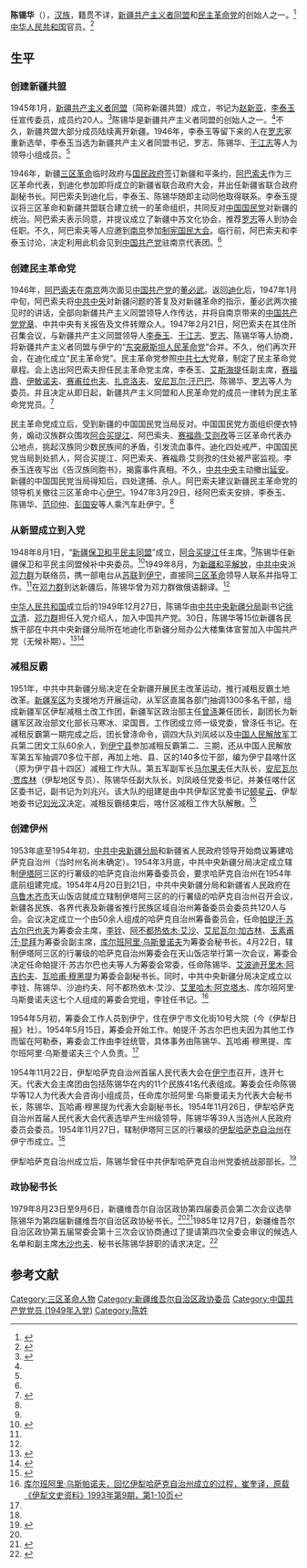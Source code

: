 '''陈锡华'''（{{bd|1919年|||}}），[[汉族|汉族]]，籍贯不详，[[新疆共产主义者同盟|新疆共产主义者同盟]]和[[民主革命党_(新疆)|民主革命党]]的创始人之一。<ref name=shen>{{Cite web |url=http://www.gmw.cn/xueshu/2012-12/20/content_6085240_2.htm |title=沈志华：苏联意图分裂中国的伊宁事变，光明网，2012-12-20 |accessdate=2015-03-11 |archive-date=2015-04-03 |archive-url=https://web.archive.org/web/20150403001651/http://www.gmw.cn/xueshu/2012-12/20/content_6085240_2.htm |dead-url=no }}</ref>[[中华人民共和国|中华人民共和国]]官员。<ref name=xhw>{{Cite web |url=http://www.xj.xinhuanet.com/2005-10/18/content_5374921.htm |title=新疆各族干部群众欢庆神六飞行圆满成功，新华网，2005-10-18 |access-date=2015-03-11 |archive-date=2015-04-02 |archive-url=https://web.archive.org/web/20150402094750/http://www.xj.xinhuanet.com/2005-10/18/content_5374921.htm |dead-url=no }}</ref>

==生平==
===创建新疆共盟===
1945年1月，[[新疆共产主义者同盟|新疆共产主义者同盟]]（简称新疆共盟）成立，书记为[[赵新亚|赵新亚]]，[[李泰玉|李泰玉]]任宣传委员，成员约20人。<ref name=xjzkw>{{Cite web |url=http://www.xjass.com/ls/content/2009-11/17/content_117906.htm |title=李泰玉和新疆『战斗社』，新疆智库网，2009-11-17 |access-date=2015-03-11 |archive-date=2014-05-06 |archive-url=https://web.archive.org/web/20140506113740/http://www.xjass.com/ls/content/2009-11/17/content_117906.htm |dead-url=no }}</ref>陈锡华是新疆共产主义者同盟的创始人之一。<ref name=shen/>不久，新疆共盟大部分成员陆续离开新疆。1946年，李泰玉等留下来的人在[[罗志|罗志]]家重新选举，李泰玉当选为新疆共产主义者同盟书记，罗志、陈锡华、[[于江志|于江志]]等人为领导小组成员。<ref name=xjzkw/>

1946年，新疆[[三区革命|三区革命]]临时政府与[[国民政府|国民政府]]签订新疆和平条约，[[阿不都克里木·阿巴索夫|阿巴索夫]]作为三区革命代表，到迪化参加即将成立的新疆省联合政府大会，并出任新疆省联合政府副秘书长。阿巴索夫到迪化后，李泰玉、陈锡华随即主动同他取得联系。李泰玉提议将三区革命和新疆共盟联合建立统一的革命组织，共同反对[[中国国民党|中国国民党]]对新疆的统治。阿巴索夫表示同意，并提议成立了新疆中苏文化协会，推荐[[罗志|罗志]]等人到协会任职。不久，阿巴索夫等人应邀到[[南京|南京]]参加[[制宪国民大会|制宪国民大会]]。临行前，阿巴索夫和李泰玉讨论，决定利用此机会见到[[中国共产党|中国共产党]]驻南京代表团。<ref name=xjzkw/>

===创建民主革命党===
1946年，[[阿不都克里木·阿巴索夫|阿巴索夫]]在[[南京|南京]]两次面见[[中国共产党|中国共产党]]的[[董必武|董必武]]。返回[[迪化|迪化]]后，1947年1月中旬，阿巴索夫将[[中共中央|中共中央]]对新疆问题的答复及对新疆革命的指示，董必武两次接见时的讲话，全部向新疆共产主义同盟领导人作传达，并将自南京带来的[[中国共产党党章|中国共产党党章]]、中共中央有关报告及文件转赠众人。1947年2月21日，阿巴索夫在其住所召集会议，与新疆共产主义同盟领导人[[李泰玉|李泰玉]]、[[于江志|于江志]]、[[罗志|罗志]]、陈锡华等人协商，将新疆共产主义者同盟与伊宁的“[[东突厥斯坦人民革命党|东突厥斯坦人民革命党]]”合并。不久，他们再次开会，在迪化成立“民主革命党”。民主革命党参照[[中共七大|中共七大]]党章，制定了民主革命党章程。会上选出阿巴索夫担任民主革命党主席，李泰玉、[[艾斯海提·伊斯哈科夫|艾斯海提]]任副主席，[[赛福鼎|赛福鼎]]、[[买买提伊敏·伊敏诺夫|伊敏诺夫]]、[[赛都拉·赛甫拉也夫|赛甫拉也夫]]、[[阿不都拉·扎克洛夫|扎克洛夫]]、[[安尼瓦尔·汗巴巴|安尼瓦尔·汗巴巴]]、陈锡华、[[罗志|罗志]]等人为委员。并且决定从即日起，新疆共产主义同盟和人民革命党的成员一律转为民主革命党党员。<ref name=zgjw>{{Cite web |url=http://www.81.cn/yljnt/2014-01/20/content_5741841.htm |title=阿布都克里木·阿巴索夫，中国军网，2014-01-20 |accessdate=2015-03-11 |archive-date=2015-04-02 |archive-url=https://web.archive.org/web/20150402111153/http://www.81.cn/yljnt/2014-01/20/content_5741841.htm |dead-url=no }}</ref>

民主革命党成立后，受到新疆的中国国民党当局反对。中国国民党方面组织便衣特务，煽动汉族群众围攻[[阿合买提江·哈斯木|阿合买提江]]、阿巴索夫、[[赛福鼎·艾则孜|赛福鼎·艾则孜]]等三区革命代表办公地点，挑起汉族同少数民族间的矛盾，引发流血事件。迪化四处戒严，中国国民党当局到处抓人，阿合买提江、阿巴索夫、赛福鼎·艾则孜的住处被严密监视。李泰玉连夜写出《告汉族同胞书》，揭露事件真相。不久，[[中共中央|中共中央]]主动撤出[[延安|延安]]。新疆的中国国民党当局得知后，四处逮捕、杀人。阿巴索夫建议新疆民主革命党的领导机关撤往三区革命中心[[伊宁|伊宁]]。1947年3月29日，经阿巴索夫安排，李泰玉、陈锡华、[[范印仲|范印仲]]、[[彭国安|彭国安]]等人乘汽车赴伊宁。<ref name=xjzkw/>

===从新盟成立到入党===
1948年8月1日，“[[新疆保卫和平民主同盟|新疆保卫和平民主同盟]]”成立，[[阿合买提江·哈斯木|阿合买提江]]任主席。<ref name=zgjw/>陈锡华任新疆保卫和平民主同盟候补中央委员。<ref name=ningju>{{Cite web |url=http://www.cnr.cn/wq/80/index6-007.htm |title=第四集：凝聚力量 （上篇），中央人民广播电台，于2015-03-11查阅 |accessdate=2015-03-11 |archive-date=2015-09-23 |archive-url=https://web.archive.org/web/20150923222419/http://www.cnr.cn/wq/80/index6-007.htm |dead-url=no }}</ref>1949年8月，为[[新疆和平解放|新疆和平解放]]，[[中共中央|中共中央]]派[[邓力群|邓力群]]为联络员，携一部电台从[[苏联|苏联]]到[[伊宁|伊宁]]，直接同[[三区革命|三区革命]]领导人联系并指导工作。<ref name=zgjw/>在[[邓力群|邓力群]]到达新疆后，陈锡华曾为邓力群做俄语翻译。<ref name=shen/>

[[中华人民共和国|中华人民共和国]]成立后的1949年12月27日，陈锡华由[[中共中央新疆分局|中共中央新疆分局]]副书记[[徐立清|徐立清]]、[[邓力群|邓力群]]担任入党介绍人，加入中国共产党。30日，陈锡华等15位新疆各民族干部在中共中央新疆分局所在地迪化市新疆分局办公大楼集体宣誓加入中国共产党（无候补期）。<ref>{{Cite web |url=http://www.hybsl.cn/zt/smnhy/ssssss1/2014-03-28/45521.html |title=胡德平，张治中先生谈新疆，胡耀邦史料信息网，2014-03-28 |accessdate=2015-03-11 |archive-date=2015-09-24 |archive-url=https://web.archive.org/web/20150924032029/http://www.hybsl.cn/zt/smnhy/ssssss1/2014-03-28/45521.html |dead-url=no }}</ref><ref name=tsw>{{Cite web |url=http://news.ts.cn/content/2014-01/10/content_9182217.htm |title=人民公仆 行为典范，天山网，2014-01-10 |access-date=2015-03-11 |archive-date=2016-03-04 |archive-url=https://web.archive.org/web/20160304095223/http://news.ts.cn/content/2014-01/10/content_9182217.htm |dead-url=no }}</ref>

===减租反霸===
1951年，中共中共新疆分局决定在全新疆开展民主改革运动，推行减租反霸土地改革。[[新疆军区|新疆军区]]为支援地方开展运动，从军区直属各部门抽调1300多名干部，组成新疆军区伊犁减租土改工作团，新疆军区政治部主任[[曾涤|曾涤]]兼任团长，副团长为新疆军区政治部文化部长马寒冰、梁国晋。工作团成立师一级党委，曾涤任书记。在减租反霸第一期完成之后，团长曾涤命令，调四大队刘凤岐以及[[中国人民解放军|中国人民解放军]]工兵第二团文工队60余人，到[[伊宁县|伊宁县]]参加减租反霸第二、三期，还从中国人民解放军第五军抽调70多位干部，再加上地、县、区的140多位干部，编为伊宁县喀什区（原为伊宁县十四区）减租工作大队。第五军副军长[[马尔果夫·伊斯哈科夫|马尔果夫]]任大队长，[[安尼瓦尔·贾库林|安尼瓦尔·贾库林]]（伊犁地区专员）、陈锡华任副大队长，刘凤岐任党委书记，并兼任喀什区区委书记，副书记为刘兆兴。该大队的组建是由中共伊犁区党委书记[[顿星云|顿星云]]、伊犁地委书记[[刘光汉|刘光汉]]决定。减租反霸结束后，喀什区减租工作大队解散。<ref>{{Cite web |url=http://dfz.xjyl.gov.cn/info/1021/1084.htm |title=刘凤岐，对伊犁地区减租土改工作的回顾，伊犁文史资料1995年第11辑 |access-date=2015-03-11 |archive-date=2015-04-03 |archive-url=https://web.archive.org/web/20150403011733/http://dfz.xjyl.gov.cn/info/1021/1084.htm |dead-url=no }}</ref>

===创建伊州===
1953年底至1954年初，[[中共中央新疆分局|中共中央新疆分局]]和新疆省人民政府领导开始商议筹建哈萨克自治州（当时州名尚未确定）。1954年3月底，中共中央新疆分局决定成立辖制[[伊犁|伊]][[塔城|塔]][[阿勒泰|阿]]三区的行署级的哈萨克自治州筹备委员会，要求哈萨克自治州在1954年底前组建完成。1954年4月20日到21日，中共中央新疆分局和新疆省人民政府在[[乌鲁木齐市|乌鲁木齐市]]天山饭店就成立辖制伊塔阿三区的的行署级的哈萨克自治州召开会议，新疆各民族、各界代表及新疆省推行民族区域自治州筹备委员会委员共120人与会。会议决定成立一个由50余人组成的哈萨克自治州筹备委员会，任命[[帕提汗·苏古尔巴也夫|帕提汗·苏古尔巴也夫]]为筹委会主席，[[李铨_(新疆官员)|李铨]]、[[阿不都热依木·艾沙|阿不都热依木·艾沙]]、[[安尼瓦尔·贾库林|艾尼瓦尔·加古林]]、[[玉素甫汗·昆拜|玉素甫汗·昆拜]]为筹委会副主席，[[库尔班阿里·乌斯曼诺夫|库尔班阿里·乌斯曼诺夫]]为筹委会秘书长。4月22日，辖制伊塔阿三区的行署级的哈萨克自治州筹委会在天山饭店举行第一次会议，筹委会决定任命帕提汗·苏古尔巴也夫等人为筹委会常委，任命陈锡华、[[艾波迪开里木·阿吉约夫|艾波迪开里木·阿吉约夫]]、[[瓦哈甫·穆黑提|瓦哈甫·穆黑提]]为筹委会副秘书长。同时，中共中央新疆分局决定成立以李铨、陈锡华、沙迪约夫、阿不都热依木·艾沙、[[艾里哈木·阿克塔木|艾里哈木·阿克塔木]]、库尔班阿里·乌斯曼诺夫这七个人组成的筹委会党组，李铨任书记。<ref name=ku>[http://www.yili.gov.cn/Article/ShowArticle.aspx?ArticleID=8333 库尔班阿里·乌斯帕诺夫，回忆伊犁哈萨克自治州成立的过程，崔奎译，原载《伊犁文史资料》1993年第9期，第1-10页]{{dead link|date=2018年5月 |bot=InternetArchiveBot |fix-attempted=yes }}</ref>

1954年5月初，筹委会工作人员到伊宁，住在伊宁市文化街10号大院（今《伊犁日报》社）。1954年5月15日，筹委会开始工作。帕提汗·苏古尔巴也夫因为其他工作而留在阿勒泰，筹委会工作由李铨统管，具体事务由陈锡华、瓦哈甫·穆黑提、库尔班阿里·乌斯曼诺夫三个人负责。<ref name=ku/>

1954年11月22日，伊犁哈萨克自治州首届人民代表大会在[[伊宁市|伊宁市]]召开，连开七天。代表大会主席团由包括陈锡华在内的11个民族41名代表组成。筹委会任命陈锡华等12人为代表大会咨询小组成员，任命库尔班阿里·乌斯曼诺夫为代表大会秘书长，陈锡华、瓦哈甫·穆黑提为代表大会副秘书长。1954年11月26日，伊犁哈萨克自治州首届人民代表大会代表选举产生州级领导，陈锡华等39人当选州人民政府委员会委员。1954年11月27日，辖制伊塔阿三区的行署级的[[伊犁哈萨克自治州|伊犁哈萨克自治州]]在伊宁市成立。<ref name=ku/>

伊犁哈萨克自治州成立后，陈锡华曾任中共伊犁哈萨克自治州党委统战部部长。<ref>{{Cite web |url=http://www.usc.cuhk.edu.hk/PaperCollection/Details.aspx?id=2660 |title=李丹慧，新疆苏联侨民问题的历史考察(1945—1965)，历史研究2003年第3期 |accessdate=2015-03-11 |archive-date=2016-03-04 |archive-url=https://web.archive.org/web/20160304214553/http://www.usc.cuhk.edu.hk/PaperCollection/Details.aspx?id=2660 |dead-url=no }}</ref>

===政协秘书长===
1979年8月23日至9月6日，新疆维吾尔自治区政协第四届委员会第二次会议选举陈锡华为第四届新疆维吾尔自治区政协秘书长。<ref name=ningju/><ref>{{Cite web |url=http://www.xjzx.gov.cn/xjzx/zx60zn/zxdsj/2011/25913.htm |title=1979年，中国人民政治协商会议新疆维吾尔自治区委员会，2011-04-26 |access-date=2015-03-11 |archive-date=2015-04-02 |archive-url=https://web.archive.org/web/20150402122237/http://www.xjzx.gov.cn/xjzx/zx60zn/zxdsj/2011/25913.htm |dead-url=no }}</ref>1985年12月7日，新疆维吾尔自治区政协第五届常委会第十三次会议协商通过了提请第四次全委会审议的候选人名单和副主席[[司迪克·木沙也夫|木沙也夫]]、秘书长陈锡华辞职的请求决定。<ref>{{Cite web |url=http://www.xjzx.gov.cn/xjzx/zx60zn/zxdsj/2011/25919.htm |title=1985年，中国人民政治协商会议新疆维吾尔自治区委员会，2011-04-26 |accessdate=2015-03-11 |archive-date=2015-04-02 |archive-url=https://web.archive.org/web/20150402091049/http://www.xjzx.gov.cn/xjzx/zx60zn/zxdsj/2011/25919.htm |dead-url=yes }}</ref>

==参考文献==
{{reflist|2}}

[[Category:三区革命人物|Category:三区革命人物]]
[[Category:新疆维吾尔自治区政协委员|Category:新疆维吾尔自治区政协委员]]
[[Category:中国共产党党员_(1949年入党)|Category:中国共产党党员 (1949年入党)]]
[[Category:陈姓|Category:陈姓]]